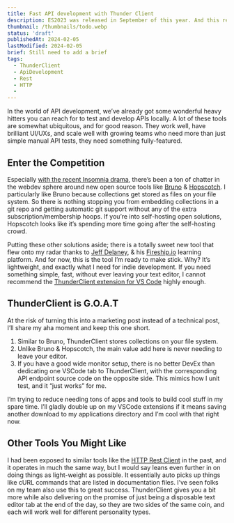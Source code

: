 ```yaml
---
title: Fast API development with Thunder Client
description: ES2023 was released in September of this year. And this release ships with a handful of incredibly useful array methods that solve for some of JavaScripts bigger side-effects that are also easy to miss. In today's post we'll talk about those methods, and why they can save you lots of time, and headaches.
thumbnail: /thumbnails/todo.webp
status: 'draft'
publishedAt: 2024-02-05
lastModified: 2024-02-05
brief: Still need to add a brief
tags:
  - ThunderClient
  - ApiDevelopment
  - Rest
  - HTTP
  -
---
```


In the world of API development, we’ve already got some wonderful heavy hitters you can reach for to test and develop APIs locally. A lot of these tools are somewhat ubiquitous, and for good reason. They work well, have brilliant UI/UXs, and scale well with growing teams who need more than just simple manual API tests, they need something fully-featured.

## Enter the Competition

Especially [with the recent Insomnia drama](https://www.google.com/search?q=insomnia+api+drama&sca_esv=590699485&ei=rzx6ZbikA72uur8Pn6q1oAE&ved=0ahUKEwj4t9iDx42DAxU9l-4BHR9VDRQQ4dUDCBE&uact=5&oq=insomnia+api+drama&gs_lp=Egxnd3Mtd2l6LXNlcnAiEmluc29tbmlhIGFwaSBkcmFtYTIIECEYoAEYwwRIiw1Q7wVYxAhwAXgBkAEAmAF0oAG-A6oBAzAuNLgBA8gBAPgBAcICChAAGEcY1gQYsAPiAwQYACBBiAYBkAYI&sclient=gws-wiz-serp), there’s been a ton of chatter in the webdev sphere around new open source tools like [Bruno](https://github.com/usebruno/bruno) & [Hopscotch](https://github.com/hoppscotch/hoppscotch). I particularly like Bruno because collections get stored as files on your file system. So there is nothing stopping you from embedding collections in a git repo and getting automatic git support without any of the extra subscription/membership hoops. If you’re into self-hosting open solutions, Hopscotch looks like it’s spending more time going after the self-hosting crowd.

Putting these other solutions aside; there is a totally sweet new tool that flew onto my radar thanks to [Jeff Delaney](https://fireship.io/contributors/jeff-delaney/), & his [Fireship.io](https://fireship.io/courses) learning platform. And for now, this is the tool I’m ready to make stick. Why? It’s lightweight, and exactly what I need for indie development. If you need something simple, fast, without ever leaving your text editor, I cannot recommend the [ThunderClient extension for VS Code](https://www.thunderclient.com/) highly enough.

## ThunderClient is G.O.A.T

At the risk of turning this into a marketing post instead of a technical post, I’ll share my aha moment and keep this one short.

1. Similar to Bruno, ThunderClient stores collections on your file system.
2. Unlike Bruno & Hopscotch, the main value add here is never needing to leave your editor.
3. If you have a good wide monitor setup, there is no better DevEx than dedicating one VSCode tab to ThunderClient, with the corresponding API endpoint source code on the opposite side. This mimics how I unit test, and it “just works” for me.

I’m trying to reduce needing tons of apps and tools to build cool stuff in my spare time. I’ll gladly double up on my VSCode extensions if it means saving another download to my applications directory and I’m cool with that right now.

## Other Tools You Might Like

I had been exposed to similar tools like the [HTTP Rest Client](https://marketplace.visualstudio.com/items?itemName=humao.rest-client) in the past, and it operates in much the same way, but I would say leans even further in on doing things as light-weight as possible. It essentially auto picks up things like cURL commands that are listed in documentation files. I’ve seen folks on my team also use this to great success. ThunderClient gives you a bit more while also delivering on the promise of just being a disposable text editor tab at the end of the day, so they are two sides of the same coin, and each will work well for different personality types.
